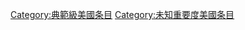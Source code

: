 {{Articles by Quality and Importance|project=美國}}
[[Category:典範級美國条目|Category:典範級美國条目]]
[[Category:未知重要度美國条目|Category:未知重要度美國条目]]